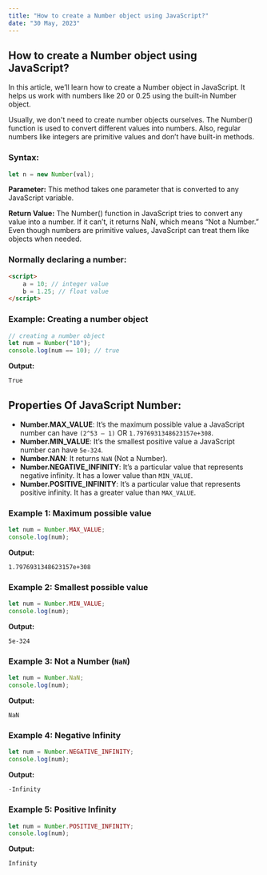 ```yaml
---
title: "How to create a Number object using JavaScript?"
date: "30 May, 2023"
---
```


## How to create a Number object using JavaScript?

In this article, we’ll learn how to create a Number object in JavaScript. It helps us work with numbers like 20 or 0.25 using the built-in Number object.

Usually, we don't need to create number objects ourselves. The Number() function is used to convert different values into numbers. Also, regular numbers like integers are primitive values and don’t have built-in methods.

### Syntax:

```javascript
let n = new Number(val);
```

**Parameter:** This method takes one parameter that is converted to any JavaScript variable.

**Return Value:** The Number() function in JavaScript tries to convert any value into a number. If it can’t, it returns NaN, which means “Not a Number.” Even though numbers are primitive values, JavaScript can treat them like objects when needed.

### Normally declaring a number:

```html
<script>
    a = 10; // integer value
    b = 1.25; // float value
</script>
```

### Example: Creating a number object

```javascript
// creating a number object
let num = Number("10");
console.log(num == 10); // true
```

**Output:**

```
True
```

## Properties Of JavaScript Number:

- **Number.MAX_VALUE**: It’s the maximum possible value a JavaScript number can have `(2^53 – 1)` OR `1.7976931348623157e+308`.
- **Number.MIN_VALUE**: It’s the smallest positive value a JavaScript number can have `5e-324`.
- **Number.NAN**: It returns `NaN` (Not a Number).
- **Number.NEGATIVE_INFINITY**: It’s a particular value that represents negative infinity. It has a lower value than `MIN_VALUE`.
- **Number.POSITIVE_INFINITY**: It’s a particular value that represents positive infinity. It has a greater value than `MAX_VALUE`.

### Example 1: Maximum possible value

```javascript
let num = Number.MAX_VALUE;
console.log(num);
```

**Output:**

```
1.7976931348623157e+308
```

### Example 2: Smallest possible value

```javascript
let num = Number.MIN_VALUE;
console.log(num);
```

**Output:**

```
5e-324
```

### Example 3: Not a Number (`NaN`)

```javascript
let num = Number.NaN;
console.log(num);
```

**Output:**

```
NaN
```

### Example 4: Negative Infinity

```javascript
let num = Number.NEGATIVE_INFINITY;
console.log(num);
```

**Output:**

```
-Infinity
```

### Example 5: Positive Infinity

```javascript
let num = Number.POSITIVE_INFINITY;
console.log(num);
```

**Output:**

```
Infinity